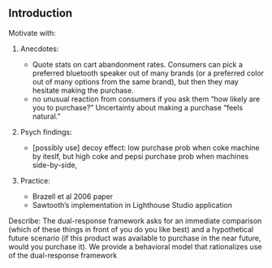 ## Introduction {#sec-intro}

Motivate with:

1. Anecdotes: 

    - Quote stats on cart abandonment rates.  Consumers can pick a preferred bluetooth speaker out of many brands (or a preferred color out of many options from the same brand), but then they may hesitate making the purchase. 
    - no unusual reaction from consumers if you ask them "how likely are you to purchase?"  Uncertainty about making a purchase "feels natural."

1. Psych findings: 

    - [possibly use] decoy effect: low purchase prob when coke machine by iteslf, but high coke and pepsi purchase prob when machines side-by-side, 

1. Practice: 

    - Brazell et al 2006 paper
    - Sawtooth's implementation in Lighthouse Studio application

Describe:  The dual-response framework asks for an immediate comparison (which of these things in front of you do you like best) and a hypothetical future scenario (if this product was available to purchase in the near future, would you purchase it).  We provide a behavioral model that rationalizes use of the dual-response framework
